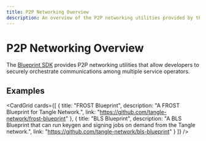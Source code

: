 ```yaml
---
title: P2P Networking Overview
description: An overview of the P2P networking utilities provided by the blueprint SDK.
---
```



# P2P Networking Overview

The [Blueprint SDK](https://github.com/tangle-network/blueprint) provides P2P networking utilities that allow developers to securely orchestrate
communications among multiple service operators.

## Examples

<CardGrid
    cards={[
        {
            title: "FROST Blueprint",
            description: "A FROST Blueprint for Tangle Network.",
            link: "https://github.com/tangle-network/frost-blueprint"
        },
        {
            title: "BLS Blueprint",
            description: "A BLS Blueprint that can run keygen and signing jobs on demand from the Tangle network.",
            link: "https://github.com/tangle-network/bls-blueprint"
        }
    ]}
/>
